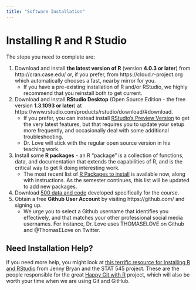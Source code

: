 ```yaml
---
title: "Software Installation"
---
```


# Installing R and R Studio

The steps you need to complete are:

1. Download and install **the latest version of R** (version **4.0.3 or later**) from http://cran.case.edu/ or, if you prefer, from https://cloud.r-project.org which automatically chooses a fast, nearby mirror for you.
    - If you have a pre-existing installation of R and/or RStudio, we highly recommend that you reinstall both to get current.
2. Download and install **RStudio Desktop** (Open Source Edition - the free version **1.3.1093 or later**) at https://www.rstudio.com/products/rstudio/download/#download. 
    - If you prefer, you can instead install [RStudio's Preview Version](https://www.rstudio.com/products/rstudio/download/preview/) to get the very latest features, but that requires you to update your setup more frequently, and occasionally deal with some additional troubleshooting. 
    - Dr. Love will stick with the regular open source version in his teaching work.
3. Install some **R packages** - an R "package" is a collection of functions, data, and documentation that extends the capabilities of R, and is the critical way to get R doing interesting work. 
    - The most recent list of [R Packages to install](r_packages.html) is available now, along with instructions. As the semester continues, this list will be updated to add new packages.
4. Download [500 data and code](data_index.html) developed specifically for the course.
5. Obtain a free **Github User Account** by visiting https://github.com/ and signing up. 
    - We urge you to select a Github username that identifies you effectively, and that matches your other professional social media usernames. For instance, Dr. Love uses THOMASELOVE on Github and @ThomasELove on Twitter.
    
## Need Installation Help?

If you need more help, you might look at [this terrific resource for Installing R and RStudio](https://stat545.com/install.html) from Jenny Bryan and the STAT 545 project. These are the people responsible for the great [Happy Git with R](http://happygitwithr.com/) project, which will also be worth your time when we are using Git and GitHub.
